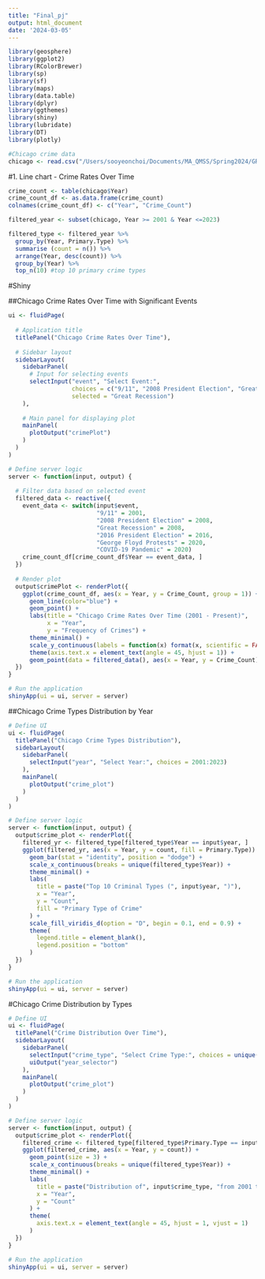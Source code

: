 ```yaml
---
title: "Final_pj"
output: html_document
date: '2024-03-05'
---
```


```r
library(geosphere)
library(ggplot2)
library(RColorBrewer) 
library(sp)
library(sf)
library(maps)
library(data.table)
library(dplyr)
library(ggthemes)
library(shiny)
library(lubridate)
library(DT)
library(plotly)
```

```r
#Chicago crime data
chicago <- read.csv("/Users/sooyeonchoi/Documents/MA_QMSS/Spring2024/GR5063_DV/GR5063_Final/data/chicago_crimes_present.csv", as.is=T)
```

#1. Line chart - Crime Rates Over Time
```r
crime_count <- table(chicago$Year)
crime_count_df <- as.data.frame(crime_count)
colnames(crime_count_df) <- c("Year", "Crime_Count")
```
```r
filtered_year <- subset(chicago, Year >= 2001 & Year <=2023)
```
```r
filtered_type <- filtered_year %>%
  group_by(Year, Primary.Type) %>%
  summarise (count = n()) %>%
  arrange(Year, desc(count)) %>%
  group_by(Year) %>%
  top_n(10) #top 10 primary crime types
```


#Shiny

##Chicago Crime Rates Over Time with Significant Events
```r
ui <- fluidPage(
  
  # Application title
  titlePanel("Chicago Crime Rates Over Time"),
  
  # Sidebar layout
  sidebarLayout(
    sidebarPanel(
      # Input for selecting events
      selectInput("event", "Select Event:", 
                  choices = c("9/11", "2008 President Election", "Great Recession", "2016 President Election", "George Floyd Protests", "COVID-19 Pandemic"),
                  selected = "Great Recession")
    ),
    
    # Main panel for displaying plot
    mainPanel(
      plotOutput("crimePlot")
    )
  )
)

# Define server logic
server <- function(input, output) {
  
  # Filter data based on selected event
  filtered_data <- reactive({
    event_data <- switch(input$event,
                         "9/11" = 2001,
                         "2008 President Election" = 2008,
                         "Great Recession" = 2008,
                         "2016 President Election" = 2016,
                         "George Floyd Protests" = 2020,
                         "COVID-19 Pandemic" = 2020)
    crime_count_df[crime_count_df$Year == event_data, ]
  })
  
  # Render plot
  output$crimePlot <- renderPlot({
    ggplot(crime_count_df, aes(x = Year, y = Crime_Count, group = 1)) +
      geom_line(color="blue") +
      geom_point() +
      labs(title = "Chicago Crime Rates Over Time (2001 - Present)",
           x = "Year",
           y = "Frequency of Crimes") +
      theme_minimal() +
      scale_y_continuous(labels = function(x) format(x, scientific = FALSE)) +
      theme(axis.text.x = element_text(angle = 45, hjust = 1)) +
      geom_point(data = filtered_data(), aes(x = Year, y = Crime_Count), color = "red", size = 3)
  })
}

# Run the application
shinyApp(ui = ui, server = server)
```


##Chicago Crime Types Distribution by Year
```r
# Define UI
ui <- fluidPage(
  titlePanel("Chicago Crime Types Distribution"),
  sidebarLayout(
    sidebarPanel(
      selectInput("year", "Select Year:", choices = 2001:2023)
    ),
    mainPanel(
      plotOutput("crime_plot")
    )
  )
)

# Define server logic
server <- function(input, output) {
  output$crime_plot <- renderPlot({
    filtered_yr <- filtered_type[filtered_type$Year == input$year, ]
    ggplot(filtered_yr, aes(x = Year, y = count, fill = Primary.Type)) +
      geom_bar(stat = "identity", position = "dodge") +
      scale_x_continuous(breaks = unique(filtered_type$Year)) +
      theme_minimal() +
      labs(
        title = paste("Top 10 Criminal Types (", input$year, ")"),
        x = "Year",
        y = "Count",
        fill = "Primary Type of Crime"
      ) +
      scale_fill_viridis_d(option = "D", begin = 0.1, end = 0.9) +
      theme(
        legend.title = element_blank(),
        legend.position = "bottom"
      )
  })
}

# Run the application
shinyApp(ui = ui, server = server)
```


#Chicago Crime Distribution by Types
```r
# Define UI
ui <- fluidPage(
  titlePanel("Crime Distribution Over Time"),
  sidebarLayout(
    sidebarPanel(
      selectInput("crime_type", "Select Crime Type:", choices = unique(filtered_type$Primary.Type)),
      uiOutput("year_selector")
    ),
    mainPanel(
      plotOutput("crime_plot")
    )
  )
)

# Define server logic
server <- function(input, output) {
  output$crime_plot <- renderPlot({
    filtered_crime <- filtered_type[filtered_type$Primary.Type == input$crime_type, ]
    ggplot(filtered_crime, aes(x = Year, y = count)) +
      geom_point(size = 3) +
      scale_x_continuous(breaks = unique(filtered_type$Year)) +
      theme_minimal() +
      labs(
        title = paste("Distribution of", input$crime_type, "from 2001 to 2023"),
        x = "Year",
        y = "Count"
      ) +
      theme(
        axis.text.x = element_text(angle = 45, hjust = 1, vjust = 1)
      )
  })
}

# Run the application
shinyApp(ui = ui, server = server)
```





